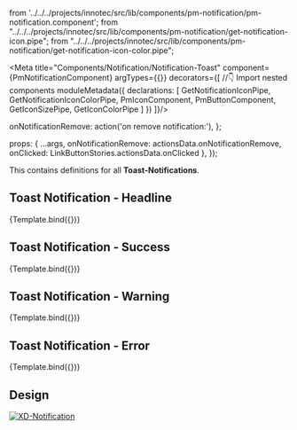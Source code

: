   from '../../../projects/innotec/src/lib/components/pm-notification/pm-notification.component';
  from "../../../projects/innotec/src/lib/components/pm-notification/get-notification-icon.pipe";
  from "../../../projects/innotec/src/lib/components/pm-notification/get-notification-icon-color.pipe";


<Meta title="Components/Notification/Notification-Toast" component={PmNotificationComponent} argTypes={{}} decorators={[
  //👇 Import nested components
  moduleMetadata({
    declarations: [
      GetNotificationIconPipe,
      GetNotificationIconColorPipe,
      PmIconComponent,
      PmButtonComponent,
      GetIconSizePipe,
      GetIconColorPipe
    ]
  })
]}/>

<Description of={PmNotificationComponent} />
<Description markdown={`# Notifications`}/>

  onNotificationRemove: action('on remove notification:'),
};

  props: {
    ...args,
    onNotificationRemove: actionsData.onNotificationRemove,
    onClicked: LinkButtonStories.actionsData.onClicked
  },
});


This contains definitions for all **Toast-Notifications**.

## Toast Notification - Headline

<Canvas withToolbar isColumn>
  <Story name="Toast Headline" args={{
    ...NotificationData,
    title: 'Headline',
    type: NotificationType.TOAST,
    severity: SeverityType.HEADLINE,
  }}>
    {Template.bind({})}
  </Story>
</Canvas>

## Toast Notification - Success

<Canvas withToolbar isColumn>
  <Story name="Toast Success" args={{
    ...NotificationData,
    title: 'Success!',
    type: NotificationType.TOAST,
    severity: SeverityType.SUCCESS,
  }}>
    {Template.bind({})}
  </Story>
</Canvas>

## Toast Notification - Warning

<Canvas withToolbar isColumn>
  <Story name="Toast Warning" args={{
    ...NotificationData,
    title: 'Warning!',
    type: NotificationType.TOAST,
    severity: SeverityType.WARNING,
  }}>
    {Template.bind({})}
  </Story>
</Canvas>

## Toast Notification - Error

<Canvas withToolbar isColumn>
  <Story name="Toast Error" args={{
    ...NotificationData,
    title: 'Error!',
    type: NotificationType.TOAST,
    severity: SeverityType.ERROR,
  }}>
    {Template.bind({})}
  </Story>
</Canvas>


## Design
[![XD-Notification](https://img.shields.io/badge/-Notification-%235c5c5c?logo=adobexd&labelColor=450034)](https://xd.adobe.com/view/aec6f38b-76a2-4b58-b371-63fac4c7e2fe-fb95/screen/eca1ecbe-da5c-44d6-9cd0-992895bc067d/)

